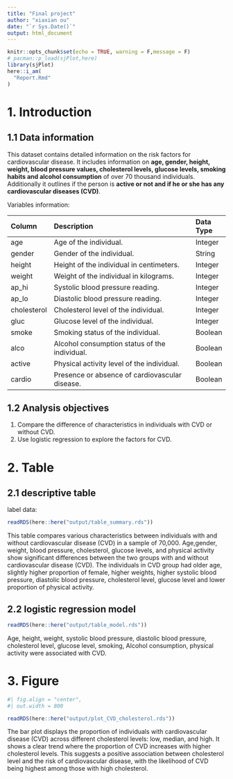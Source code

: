```yaml
---
title: "Final project"
author: "xiaxian ou"
date: "`r Sys.Date()`"
output: html_document
---
```


```r
knitr::opts_chunk$set(echo = TRUE, warning = F,message = F)
# pacman::p_load(sjPlot,here)
library(sjPlot)
here::i_am(
  "Report.Rmd"
)
```

# 1. Introduction

## 1.1 Data information

This dataset contains detailed information on the risk factors for cardiovascular disease. It includes information on **age, gender, height, weight, blood pressure values, cholesterol levels, glucose levels, smoking habits and alcohol consumption** of over 70 thousand individuals. Additionally it outlines if the person is **active or not and if he or she has any cardiovascular diseases (CVD)**.


Variables information:

| Column       | Description                                             | Data Type |
|:-------------|:--------------------------------------------------------|:----------|
| age          | Age of the individual.                                  | Integer   |
| gender       | Gender of the individual.                               | String    |
| height       | Height of the individual in centimeters.                | Integer   |
| weight       | Weight of the individual in kilograms.                  | Integer   |
| ap_hi        | Systolic blood pressure reading.                        | Integer   |
| ap_lo        | Diastolic blood pressure reading.                       | Integer   |
| cholesterol  | Cholesterol level of the individual.                    | Integer   |
| gluc         | Glucose level of the individual.                        | Integer   |
| smoke        | Smoking status of the individual.                       | Boolean   |
| alco         | Alcohol consumption status of the individual.           | Boolean   |
| active       | Physical activity level of the individual.              | Boolean   |
| cardio       | Presence or absence of cardiovascular disease.          | Boolean   |


## 1.2 Analysis objectives

1. Compare the difference of characteristics in individuals with CVD or without CVD.
2. Use logistic regression to explore the factors for CVD.


# 2. Table

## 2.1 descriptive table
label data:



```r
readRDS(here::here("output/table_summary.rds"))
```
This table compares various characteristics between individuals with and without cardiovascular disease (CVD) in a sample of 70,000. Age,gender, weight, blood pressure, cholesterol, glucose levels, and physical activity show significant differences between the two groups with and without cardiovascular disease (CVD). The individuals in CVD group had older age, slightly higher proportion of female, higher weights, higher systolic blood pressure, diastolic blood pressure, cholesterol level, glucose level and lower proportion of physical activity.


## 2.2 logistic regression model
```r
readRDS(here::here("output/table_model.rds"))
```

Age, height, weight, systolic blood pressure, diastolic blood pressure, cholesterol level, glucose level, smoking, Alcohol consumption, physical activity were associated with CVD.

# 3. Figure

```r
#| fig.align = "center",
#| out.width = 800

readRDS(here::here("output/plot_CVD_cholesterol.rds"))
```

The bar plot displays the proportion of individuals with cardiovascular disease (CVD) across different cholesterol levels: low, median, and high. It shows a clear trend where the proportion of CVD increases with higher cholesterol levels. This suggests a positive association between cholesterol level and the risk of cardiovascular disease, with the likelihood of CVD being highest among those with high cholesterol.
